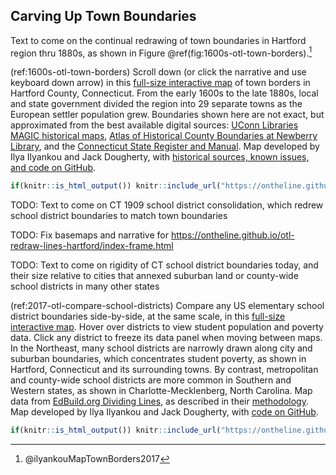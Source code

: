 ## Carving Up Town Boundaries {- #carving}

Text to come on the continual redrawing of town boundaries in Hartford region thru 1880s, as shown in Figure \@ref(fig:1600s-otl-town-borders).^[@ilyankouMapTownBorders2017]

(ref:1600s-otl-town-borders) Scroll down (or click the narrative and use keyboard down arrow) in this [full-size interactive map](https://ontheline.github.io/otl-town-borders/index-caption.html) of town borders in Hartford County, Connecticut. From the early 1600s to the late 1880s, local and state government divided the region into 29 separate towns as the European settler population grew. Boundaries shown here are not exact, but approximated from the best available digital sources: [UConn Libraries MAGIC historical maps](http://magic.lib.uconn.edu), [Atlas of Historical County Boundaries at Newberry Library](http://publications.newberry.org/ahcbp/pages/Connecticut.html), and the [Connecticut State Register and Manual](http://www.ct.gov/sots/cwp/view.asp?a=3188&q=392440). Map developed by Ilya Ilyankou and Jack Dougherty, with [historical sources, known issues, and code on GitHub](https://github.com/ontheline/otl-town-borders/).

```r
if(knitr::is_html_output()) knitr::include_url("https://ontheline.github.io/otl-town-borders/", height="600px") else knitr::include_graphics("images/1600s-otl-town-borders.jpg")
```

<!-- Move this into Divided School Districts chapter 2.5? -->
TODO: Text to come on CT 1909 school district consolidation, which redrew school district boundaries to match town boundaries


TODO: Fix basemaps and narrative for <https://ontheline.github.io/otl-redraw-lines-hartford/index-frame.html>

TODO: Text to come on rigidity of CT school district boundaries today, and their size relative to cities that annexed suburban land or county-wide school districts in many other states

(ref:2017-otl-compare-school-districts) Compare any US elementary school district boundaries side-by-side, at the same scale, in this [full-size interactive map](https://ontheline.github.io/otl-compare-school-districts/index-caption.html). Hover over districts to view student population and poverty data. Click any district to freeze its data panel when moving between maps. In the Northeast, many school districts are narrowly drawn along city and suburban boundaries, which concentrates student poverty, as shown in Hartford, Connecticut and its surrounding towns. By contrast, metropolitan and county-wide school districts are more common in Southern and Western states, as shown in Charlotte-Mecklenberg, North Carolina. Map data from [EdBuild.org Dividing Lines](https://edbuild.org/content/dividing-lines/main), as described in their [methodology](https://edbuild.org/content/dividing-lines/main/methodology). Map developed by Ilya Ilyankou and Jack Dougherty, with [code on GitHub](http://github.com/ontheline/otl-compare-school-districts).

```r
if(knitr::is_html_output()) knitr::include_url("https://ontheline.github.io/otl-compare-school-districts/", height="600px") else knitr::include_graphics("images/2017-otl-compare-school-districts.png")
```
